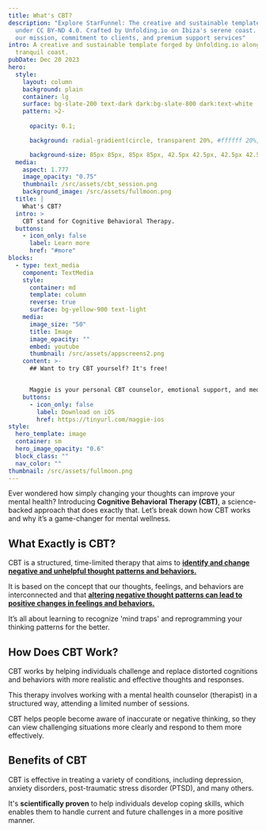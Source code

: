 ```yaml
---
title: What's CBT?
description: "Explore StarFunnel: The creative and sustainable template released
  under CC BY-ND 4.0. Crafted by Unfolding.io on Ibiza's serene coast. Discover
  our mission, commitment to clients, and premium support services"
intro: A creative and sustainable template forged by Unfolding.io along Ibiza's
  tranquil coast.
pubDate: Dec 20 2023
hero:
  style:
    layout: column
    background: plain
    container: lg
    surface: bg-slate-200 text-dark dark:bg-slate-800 dark:text-white
    pattern: >2-
       
      opacity: 0.1;

      background: radial-gradient(circle, transparent 20%, #ffffff 20%, #ffffff 80%, transparent 80%, transparent), radial-gradient(circle, transparent 20%, #ffffff 20%, #ffffff 80%, transparent 80%, transparent) 42.5px 42.5px, linear-gradient(#000000 3.4000000000000004px, transparent 3.4000000000000004px) 0 -1.7000000000000002px, linear-gradient(90deg, #000000 3.4000000000000004px, #ffffff 3.4000000000000004px) -1.7000000000000002px 0;

      background-size: 85px 85px, 85px 85px, 42.5px 42.5px, 42.5px 42.5px;
  media:
    aspect: 1.777
    image_opacity: "0.75"
    thumbnail: /src/assets/cbt_session.png
    background_image: /src/assets/fullmoon.png
  title: |
    What's CBT?
  intro: >
    CBT stand for Cognitive Behavioral Therapy. 
  buttons:
    - icon_only: false
      label: Learn more
      href: "#more"
blocks:
  - type: text_media
    component: TextMedia
    style:
      container: md
      template: column
      reverse: true
      surface: bg-yellow-900 text-light
    media:
      image_size: "50"
      title: Image
      image_opacity: ""
      embed: youtube
      thumbnail: /src/assets/appscreens2.png
    content: >-
      ## Want to try CBT yourself? It's free! 


      Maggie is your personal CBT counselor, emotional support, and meditation companion! Maggie listens, understands, and guides you towards peace and positivity, anytime, anywhere.
    buttons:
      - icon_only: false
        label: Download on iOS
        href: https://tinyurl.com/maggie-ios
style:
  hero_template: image
  container: sm
  hero_image_opacity: "0.6"
  block_class: ""
  nav_color: ""
thumbnail: /src/assets/fullmoon.png
---
```


Ever wondered how simply changing your thoughts can improve your mental health? Introducing <strong>Cognitive Behavioral Therapy (CBT)</strong>, a science-backed approach that does exactly that. Let’s break down how CBT works and why it’s a game-changer for mental wellness.


## What Exactly is CBT?

CBT is a structured, time-limited therapy that aims to <strong><u>identify and change negative and unhelpful thought patterns and behaviors.</u></strong> 

It is based on the concept that our thoughts, feelings, and behaviors are interconnected and that <strong><u>altering negative thought patterns can lead to positive changes in feelings and behaviors.</u></strong>

It’s all about learning to recognize 'mind traps' and reprogramming your thinking patterns for the better.

## How Does CBT Work?

CBT works by helping individuals challenge and replace distorted cognitions and behaviors with more realistic and effective thoughts and responses. 

This therapy involves working with a mental health counselor (therapist) in a structured way, attending a limited number of sessions. 

CBT helps people become aware of inaccurate or negative thinking, so they can view challenging situations more clearly and respond to them more effectively.

## Benefits of CBT
CBT is effective in treating a variety of conditions, including depression, anxiety disorders, post-traumatic stress disorder (PTSD), and many others. 

It's <strong>scientifically proven</strong> to help individuals develop coping skills, which enables them to handle current and future challenges in a more positive manner.
